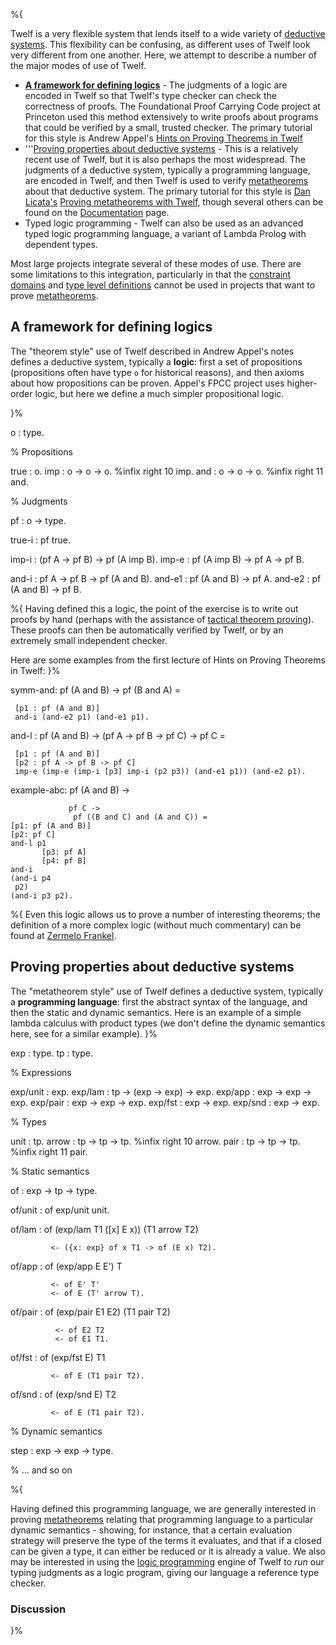 %{ 

Twelf is a very flexible system that lends itself to a wide variety of [[deductive systems]]. This flexibility can be confusing, as different uses of Twelf look very different from one another. Here, we attempt to describe a number of the major modes of use of Twelf.

* '''[[#A framework for defining logics|A framework for defining logics]]''' - The judgments of a logic are encoded in Twelf so that Twelf's type checker can check the correctness of proofs. The Foundational Proof Carrying Code project at Princeton used this method extensively to write proofs about programs that could be verified by a small, trusted checker. The primary tutorial for this style is Andrew Appel's [http://www.cs.princeton.edu/~appel/twelf-tutorial/ Hints on Proving Theorems in Twelf]
* '''[[#Proving properties about deductive systems|Proving properties about deductive systems]] - This is a relatively recent use of Twelf, but it is also perhaps the most widespread. The judgments of a deductive system, typically a programming language, are encoded in Twelf, and then Twelf is used to verify [[metatheorems]] about that deductive system. The primary tutorial for this style is [[User:Drl|Dan Licata's]] [[Proving metatheorems with Twelf]], though several others can be found on the [[Documentation]] page.
* Typed logic programming - Twelf can also be used as an advanced typed logic programming language, a variant of Lambda Prolog with dependent types.

Most large projects integrate several of these modes of use. There are some limitations to this integration, particularly in that the [[constraint domains]] and [[type level definitions]] cannot be used in projects that want to prove [[metatheorems]]. 


== A framework for defining logics ==

The "theorem style" use of Twelf described in Andrew Appel's notes defines a deductive system, typically a '''logic''': first a set of propositions (propositions often have type <tt>o</tt> for historical reasons), and then axioms about how propositions can be proven. Appel's FPCC project uses higher-order logic, but here we define a much simpler propositional logic.

}%

o : type.

% Propositions

true : o.
imp : o -> o -> o. %infix right 10 imp.
and : o -> o -> o. %infix right 11 and.

% Judgments

pf : o -> type.

true-i : pf true.

imp-i : (pf A -> pf B) -> pf (A imp B).
imp-e : pf (A imp B) -> pf A -> pf B.

and-i : pf A -> pf B -> pf (A and B).
and-e1 : pf (A and B) -> pf A.
and-e2 : pf (A and B) -> pf B.

%{ Having defined this a logic, the point of the exercise is to write out proofs by hand (perhaps with the assistance of [[tactical theorem proving]]). These proofs can then be automatically verified by Twelf, or by an extremely small independent checker.

Here are some examples from the first lecture of Hints on Proving Theorems in Twelf: }%

symm-and: pf (A and B) -> pf (B and A) = 
  [p1 : pf (A and B)] 
  and-i (and-e2 p1) (and-e1 p1).

and-l : pf (A and B) -> (pf A -> pf B -> pf C) -> pf C = 
  [p1 : pf (A and B)]
  [p2 : pf A -> pf B -> pf C]
  imp-e (imp-e (imp-i [p3] imp-i (p2 p3)) (and-e1 p1)) (and-e2 p1).

example-abc: pf (A and B) ->
              pf C ->
               pf ((B and C) and (A and C)) =
 [p1: pf (A and B)]        
 [p2: pf C]               
 and-l p1            
        [p3: pf A]  
        [p4: pf B]   
 and-i                
 (and-i p4           
  p2)              
 (and-i p3 p2).        

%{ Even this logic allows us to prove a number of interesting theorems; the definition of a more complex logic (without much commentary)  can be found at [[Zermelo Frankel]].


== Proving properties about deductive systems == 

The "metatheorem style" use of Twelf defines a deductive system, typically a '''programming language''': first the abstract syntax of the language, and then the static and dynamic semantics. Here is an example of a simple lambda calculus with product types (we don't define the dynamic semantics here, see {{proving|title=Representing the judgements of the STLC}} for a similar example). 
}%


exp : type.
tp  : type.


% Expressions

exp/unit : exp.
exp/lam : tp -> (exp -> exp) -> exp.
exp/app : exp -> exp -> exp.
exp/pair : exp -> exp -> exp.
exp/fst : exp -> exp.
exp/snd : exp -> exp.


% Types

unit : tp.
arrow : tp -> tp -> tp.  %infix right 10 arrow.
pair : tp -> tp -> tp.   %infix right 11 pair.


% Static semantics

of : exp -> tp -> type.

of/unit : of exp/unit unit.

of/lam : of (exp/lam T1 ([x] E x)) (T1 arrow T2)
          <- ({x: exp} of x T1 -> of (E x) T2).
of/app : of (exp/app E E') T
          <- of E' T'
          <- of E (T' arrow T).

of/pair : of (exp/pair E1 E2) (T1 pair T2)
           <- of E2 T2
           <- of E1 T1.
of/fst : of (exp/fst E) T1
          <- of E (T1 pair T2).
of/snd : of (exp/snd E) T2
          <- of E (T1 pair T2).


% Dynamic semantics

step : exp -> exp -> type.

% ... and so on

%{ 

Having defined this programming language, we are generally interested in proving [[metatheorems]] relating that programming language to a particular dynamic semantics - showing, for instance, that a certain evaluation strategy will preserve the type of the terms it evaluates, and that if a closed can be given a type, it can either be reduced or it is already a value. We also may be interested in using the [[logic programming]] engine of Twelf to ''run'' our typing judgments as a logic program, giving our language a reference type checker.


=== Discussion === 



}%